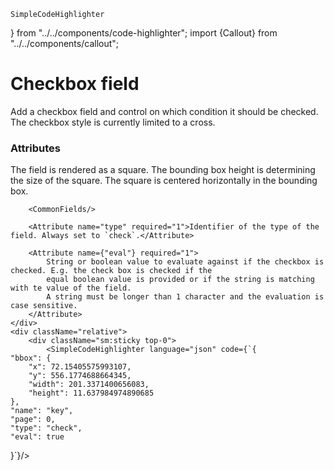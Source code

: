     SimpleCodeHighlighter
} from "../../components/code-highlighter"; import {Callout} from "../../components/callout";


# Checkbox field

Add a checkbox field and control on which condition it should be checked. The checkbox style is currently limited to a cross.

### Attributes
<Grid>
    <div>
        <Callout>
            The field is rendered as a square. The bounding box height is determining the size of the square.
            The square is centered horizontally in the bounding box.
        </Callout>

        <CommonFields/>

        <Attribute name="type" required="1">Identifier of the type of the field. Always set to `check`.</Attribute>

        <Attribute name={"eval"} required="1">
            String or boolean value to evaluate against if the checkbox is checked. E.g. the check box is checked if the
            equal boolean value is provided or if the string is matching with te value of the field.
            A string must be longer than 1 character and the evaluation is case sensitive.
        </Attribute>
    </div>
    <div className="relative">
        <div className="sm:sticky top-0">
            <SimpleCodeHighlighter language="json" code={`{
    "bbox": {
        "x": 72.15405575993107,
        "y": 556.1774688664345,
        "width": 201.3371400656083,
        "height": 11.637984974890685
    },
    "name": "key",
    "page": 0,
    "type": "check",
    "eval": true
}`}/>
        </div>
    </div>
</Grid>

